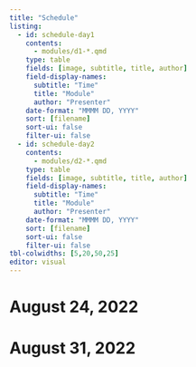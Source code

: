 ```yaml
---
title: "Schedule"
listing:
  - id: schedule-day1
    contents:
      - modules/d1-*.qmd
    type: table
    fields: [image, subtitle, title, author]
    field-display-names:
      subtitle: "Time"
      title: "Module"
      author: "Presenter"
    date-format: "MMMM DD, YYYY"
    sort: [filename]
    sort-ui: false
    filter-ui: false
  - id: schedule-day2
    contents:
      - modules/d2-*.qmd
    type: table
    fields: [image, subtitle, title, author]
    field-display-names:
      subtitle: "Time"
      title: "Module"
      author: "Presenter"
    date-format: "MMMM DD, YYYY"
    sort: [filename]
    sort-ui: false
    filter-ui: false    
tbl-colwidths: [5,20,50,25]
editor: visual
---
```


# August 24, 2022

::: {#schedule-day1}
:::

# August 31, 2022

::: {#schedule-day2}
:::
